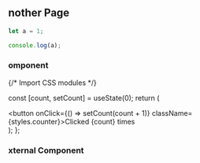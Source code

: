 ## nother Page

```js filename="demo.js" {3} copy
let a = 1;

console.log(a);
```

### omponent


{/* Import CSS modules */}

  const [count, setCount] = useState(0);
  return (
    <div>
      <button onClick={() => setCount(count + 1)} className={styles.counter}>Clicked {count} times</button>
    </div>
  );
};

<Counter/>

### xternal Component


<Counters />
